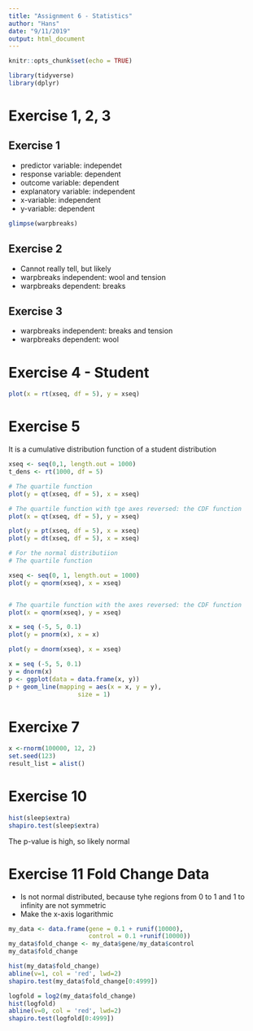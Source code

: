 ```yaml
---
title: "Assignment 6 - Statistics"
author: "Hans"
date: "9/11/2019"
output: html_document
---
```


```r
knitr::opts_chunk$set(echo = TRUE)
```

```r
library(tidyverse)
library(dplyr)
```


# Exercise 1, 2, 3

## Exercise 1
* predictor variable: independet
* response variable: dependent
* outcome variable: dependent
* explanatory variable: independent
* x-variable: independent
* y-variable: dependent

```r
glimpse(warpbreaks)
```

## Exercise 2
* Cannot really tell, but likely
* warpbreaks independent: wool and tension
* warpbreaks dependent: breaks

## Exercise 3

* warpbreaks independent: breaks and tension
* warpbreaks dependent: wool

# Exercise 4 - Student



```r
plot(x = rt(xseq, df = 5), y = xseq)
```

# Exercise 5 

It is a cumulative distribution function of a student distribution
```r
xseq <- seq(0,1, length.out = 1000)
t_dens <- rt(1000, df = 5)

# The quartile function
plot(y = qt(xseq, df = 5), x = xseq)

# The quartile function with tge axes reversed: the CDF function
plot(x = qt(xseq, df = 5), y = xseq)

plot(y = pt(xseq, df = 5), x = xseq)
plot(y = dt(xseq, df = 5), x = xseq)
```

```r
# For the normal distributiion
# The quartile function

xseq <- seq(0, 1, length.out = 1000)
plot(y = qnorm(xseq), x = xseq)


# The quartile function with the axes reversed: the CDF function
plot(x = qnorm(xseq), y = xseq)

x = seq (-5, 5, 0.1)
plot(y = pnorm(x), x = x)

plot(y = dnorm(xseq), x = xseq)

x = seq (-5, 5, 0.1)
y = dnorm(x)
p <- ggplot(data = data.frame(x, y))
p + geom_line(mapping = aes(x = x, y = y), 
                   size = 1)

```

# Exercixe 7


```r
x <-rnorm(100000, 12, 2) 
set.seed(123) 
result_list = alist()
```

# Exercise 10 

```r
hist(sleep$extra)
shapiro.test(sleep$extra)
```
The p-value is high, so likely normal


# Exercise 11 Fold Change Data

* Is not normal distributed, because tyhe regions from 0 to 1 and 1 to infinity are not symmetric
* Make the x-axis logarithmic 

```r
my_data <- data.frame(gene = 0.1 + runif(10000), 
                      control = 0.1 +runif(10000))
my_data$fold_change <- my_data$gene/my_data$control
my_data$fold_change

hist(my_data$fold_change)
abline(v=1, col = 'red', lwd=2)
shapiro.test(my_data$fold_change[0:4999])

logfold = log2(my_data$fold_change)
hist(logfold)
abline(v=0, col = 'red', lwd=2)
shapiro.test(logfold[0:4999])

```